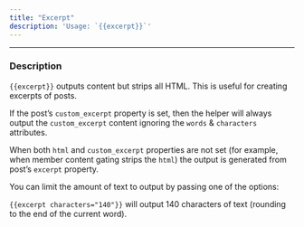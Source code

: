 ```yaml
---
title: "Excerpt"
description: 'Usage: `{{excerpt}}`'
---
```


***

### Description

`{{excerpt}}` outputs content but strips all HTML. This is useful for creating excerpts of posts.

If the post’s `custom_excerpt` property is set, then the helper will always output the `custom_excerpt` content ignoring the `words` & `characters` attributes.

When both `html` and `custom_excerpt` properties are not set (for example, when member content gating strips the `html`) the output is generated from post’s `excerpt` property.

You can limit the amount of text to output by passing one of the options:

`{{excerpt characters="140"}}` will output 140 characters of text (rounding to the end of the current word).